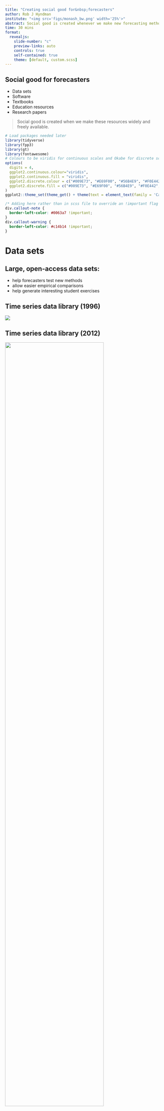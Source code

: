 ```yaml
---
title: "Creating social good for&nbsp;forecasters"
author: Rob J Hyndman
institute: "<img src='figs/monash_bw.png' width='25%'>"
abstract: Social good is created whenever we make new forecasting methods and resources freely available and usable. That could take the form of open source software and data, open access papers and textbooks, reproducible source files, and so on. I will discuss progress in this area over the last 25 years, and reflect on my own experiences in publishing forecasting papers, books and software. I will discuss the benefits in working openly and publicly from an academic, commercial, and social good perspective.
time: 30 mins
format:
  revealjs:
    slide-number: "c"
    preview-links: auto
    controls: true
    self-contained: true
    theme: [default, custom.scss]
---
```


## Social good for forecasters

-   Data sets
-   Software
-   Textbooks
-   Education resources
-   Research papers

> Social good is created when we make these resources widely and freely available.

```r
# Load packages needed later
library(tidyverse)
library(fpp3)
library(gt)
library(fontawesome)
# Colours to be viridis for continuous scales and Okabe for discrete scales
options(
  digits = 4,
  ggplot2.continuous.colour="viridis",
  ggplot2.continuous.fill = "viridis",
  ggplot2.discrete.colour = c("#009E73", "#E69F00", "#56B4E9", "#F0E442","#CC79A7" ),
  ggplot2.discrete.fill = c("#009E73", "#E69F00", "#56B4E9", "#F0E442","#CC79A7" )
)
ggplot2::theme_set(theme_get() + theme(text = element_text(family = 'Carlito')))
```

```css
/* Adding here rather than in scss file to override an !important flag */
div.callout-note {
  border-left-color: #0063a7 !important;
}
div.callout-warning {
  border-left-color: #c14b14 !important;
}
```

# Data sets

::: {.callout-note icon="false"}
## Large, open-access data sets:

-   help forecasters test new methods
-   allow easier empirical comparisons
-   help generate interesting student exercises
:::

## Time series data library (1996)

![](figs/tsdl0.png)

## Time series data library (2012) {.nostretch}

<img src="figs/tsdl.png" width="80%&quot;"/>

## Time series data library (2022)

<iframe width="100%" height="95%" src="https://pkg.yangzhuoranyang.com/tsdl/">

</iframe>

## Other R packages with data

```r
tribble(
    ~Package, ~Details,
    "**fma**:","Data from *Forecasting: methods & applications* (1998)",
    "**expsmooth**:","Data from *Forecasting with exponential smoothing: the state space approach* (2008)",
    "**fpp**:","Data from *Forecasting: principles & practice* (2013)",
    "**fpp2**:","Data from *Forecasting: principles & practice* (2nd ed, 2018)",
    "**fpp3**:","Data from *Forecasting: principles & practice* (3rd ed, 2021)",
    "**Mcomp**:","Data from M and M3 competitions, with contributed forecasts",
    "**tscompdata**:","Data from M, M3, NN3, NN5, NNGC1, tourism and GEFCom2012 competitions"
  ) %>%
  gt() %>%
  fmt_markdown(columns = everything()) %>%
  tab_options(
    table.font.size = 32,
    column_labels.hidden = TRUE
  ) %>%
  tab_style(
    style = "vertical-align:top",
    locations = cells_body(columns = everything())
  )
```

## forecastingdata.org

<iframe width="100%" height="95%" src="https://forecastingdata.org/">

</iframe>

# Software

::: {.callout-note icon="false"}
## Open source software:

-   makes state-of-the-art forecasting methods available to everyone
-   ensures new forecasting methods can be easily used
-   influences the way people think about forecasting
:::

## Open source R packages {.smaller}

```r
tribble(
    ~Month, ~What,
    "≤ 2002", "Collection of R functions used for consulting projects, available at [robjhyndman.com](https://robjhyndman.com)",
    "2003", "`ets`, `thetaf`. **forecast v0.xx** available at [robjhyndman.com](https://robjhyndman.com)",
    "2004","",
    "2005","",
    "2006", "**forecast v1.0** on CRAN",
    "2007", "`auto.arima`",
    "2008", "JSS paper (Hyndman & Khandakar)",
    "2009","**forecast v2.0** unbundled",
    "2010", "`arfima`",
    "2011","`tslm`, `stlf`, `naive`, `snaive`, `tbats`. **forecast v3.0** with Box Cox transformations",
    "2012", "`nnetar`. Package moved to github. **forecast v4.0**",
    "2013", "Major speed-up of `ets`",
    "2014","`tsoutliers`, `tsclean`. **forecast v5.0**",
    "2015", "New plots. **forecast v6.0**",
    "2016","ggplot2 graphics, bias adjustment, **forecast v7.0**",
    "2017", "**forecast v8.0**",
    "2018", "**tsibble** released on CRAN",
    "2019","**fable** and **feasts**  released on CRAN",
    "2020","",
    "2021","[FPP3 textbook](https://OTexts.com/fpp3) using **fable** published",
    "2022", "**forecast v8.16**, **fable v0.3.1**, **feasts v0.2.2** on CRAN"
  ) %>%
  gt() %>%
  fmt_markdown(columns = What) %>%
  tab_options(
    column_labels.hidden = TRUE,
    table.font.size = 24,
    container.height = 580,
    container.overflow.y = TRUE
  )
```

## R package downloads

```r
downloads <- cranlogs::cran_downloads(c("forecast","fable"), from="2013-01-01") %>%
  as_tibble() %>%
  mutate(month = yearmonth(date)) %>%
  group_by(month, package) %>%
  summarise(count = sum(count), .groups="drop") %>%
  as_tsibble(index=month, key=package) %>%
  mutate(
    Count = if_else(package=="fable" & year(month) < 2019, NA_real_, count/1e3)
  ) %>%
  # Remove last incomplete month
  filter(month < max(month)) %>%
  mutate(package = factor(package, levels=c("forecast","fable")))

downloads %>%
  as_tibble() %>%
  ggplot(aes(x=month, y=Count)) +
  geom_line(aes(col=package), size=1) +
  facet_grid(rows = vars(package), scales = "free_y") +
  guides(col="none") +
  labs(y="Monthly downloads (thousands)", x = "Month")
```


## CRAN Task View: Time series analysis

<iframe width="100%" height="95%" src="https://cran.r-project.org/view=TimeSeries">

</iframe>

# Textbooks

::: {.callout-note icon="false"}
## Open-access textbooks:

-   makes high quality forecasting materials available to everyone
-   ensures new forecasting methods can be easily used
-   influences the way people think about forecasting
:::

## My first book (1998)

![](figs/mwh3.png)

## Online publishing: FPP0

![](figs/fpp_wp.png)

## Online publishing: FPP1

![](figs/fpp_drupal.png)

## Online publishing: [OTexts.com/fpp2](https://OTexts.com/fpp2)

<iframe width="100%" height="95%" src="https://OTexts.com/fpp2">

</iframe>

## Online publishing: [OTexts.com/fpp3](https://OTexts.com/fpp3)

<iframe width="100%" height="95%" src="https://otexts.com/fpp3/intro.html">

</iframe>

## FPP monthly readers

:::: {.columns}

::: {.column width="70%"}
```r
#| fig.height: 8

# Google Analytics data for OTexts
pageviews <- here::here("Analytics OTexts.org Audience Overview 20120101-20220531.csv") %>%
  read_csv(skip = 6) %>%
  filter(!is.na(`Day Index`)) %>%
  mutate(Date = dmy(`Day Index`)) %>%
  select(Date, `Pageviews`, `New Users`) %>%
  janitor::clean_names()

pageviews %>%
  mutate(Month = yearmonth(date)) %>%
  group_by(Month) %>%
  summarise(
    pageviews = sum(pageviews),
    new_users = sum(new_users)
  ) %>%
  ungroup() %>%
  pivot_longer(!Month, names_to = "variable", values_to = "count") %>%
  mutate(variable = factor(variable,
                           levels = c("pageviews", "new_users"),
                           labels = c("Page views", "New users"))
  ) %>%
  as_tsibble(index = Month, key = variable) %>%
  filter(
     Month >= yearmonth("2013 Aug")#,
  #   Month < yearmonth("2021 Aug")
  ) %>%
  autoplot(count, size=1.5) +
  facet_wrap(vars(variable), scales = "free_y", ncol = 1) +
  theme(legend.position = "none") +
  labs(x = "Year", y = "") +
  scale_y_continuous(labels = scales::label_number(suffix = "K", scale = 1e-3))

ave_pageviews <- pageviews %>%
  tail(365) %>%
  summarise(
    pageviews = mean(pageviews),
    new_users = mean(new_users)
  )

users <- here::here("Analytics OTexts.org Location 20120101-20220531.csv") %>%
  read_csv(skip = 5) %>%
  filter(!is.na(Country))
```
:::

::: {.column width="30%"}

::: {.callout-warning icon="false"}
# In past year:

-   `r round(ave_pageviews$pageviews/1e3)`K page views per day
-   `r round(ave_pageviews$new_users/1e3)`K new users per day
:::

::: {.callout-warning icon="false"}
# To date:

-   `r round(sum(pageviews$pageviews)/1e6,1)` million page views
-   `r round(sum(pageviews$new_users)/1e6,1)` million users
-   from `r NROW(users)` countries
:::

:::

::::


## FPP translations

:::: {.columns}

::: {.column width="70%"}

![](figs/fppjp.png)

:::

::: {.column width="30%"}

::: {.callout-warning icon="false"}
# Translations:

- FPP2 available in **Chinese** and **Korean**
- FPP3 available in **Japanese**, **Italian**, **Greek**
- FPP3 translations underway in **French**, **Spanish**, **Russian**, **Portuguese**
:::

:::

::::

## Online publishing: in print

![](figs/fpp_print.png)

# Education resources

::: {.callout-note icon="false"}
## Open-access education resources

-   Improves forecasting education everywhere
-   Equips non-experts to teach forecasting
:::

## FPP exercise solutions

```r
# Read FPP form data
forms <- read_csv(here::here("FPP solutions request responses - Form responses 1.csv")) %>%
  # Simpler variable names
  rename(
    Country = "Country where you work",
    Name = "Your name",
    Email = "Email address",
    Uni = "Teaching institution where you work",
    Website = "Link to your personal university web page or Google scholar page",
    Subject = "Name of subject in which you teach forecasting",
    Code = "Subject code"
  ) %>%
  # Remove duplicates
  distinct(Email, .keep_all = TRUE) %>%
  # Clean up data
  mutate(
    Timestamp = as.Date(Timestamp),
    Country = str_to_title(Country),
    Country = recode(Country,
      `Algérie` = "Algeria",
      `Australia (Teaching Online Remotely)` = "Australia",
      Brasil = "Brazil",
      `Moncton (Nb), Canada` = "Canada",
      Beijing = "China",
      `Wuhan, China` = "China",
      `La Réunion (France)` = "France",
      Drc = "Democratic Republic of Congo",
      Deutschland = "Germany",
      Guinée = "Guinea",
      `Hong Kong (China)` = "Hong Kong",
      `Hong Kong Sar` = "Hong Kong",
      Insofe = "India",
      Belfast = "Ireland",
      Italia = "Italy",
      `Parma (Italy)` = "Italy",
      Kazahkstan = "Kazakhstan",
      `Usa, Lithuania` = "Lithuania",
      `México` = "Mexico",
      `The Netherlands` = "Netherlands",
      `Norway And Sweden` = "Norway",
      `Perú` = "Peru",
      Lima = "Peru",
      Polska = "Poland",
      `Russian Federation` = "Russia",
      `Россия` = "Russia",
      Korea = "South Korea",
      `Korea (South)` = "South Korea",
      `Korea, Republic of` = "South Korea",
      `Korea, Republic Of` = "South Korea",
      `Republic of Korea` = "South Korea",
      `Republic Of Korea` = "South Korea",
      `S. Korea` = "South Korea",
      `South of Korea` = "South Korea",
      `South Of Korea` = "South Korea",
      `España` = "Spain",
      Srilanka = "Sri Lanka",
      Schweiz = "Switzerland",
      `Roc Taiwan` = "Taiwan",
      `Turkley` = "Turkey",
      `ho chí minh` = "Vietnam",
      `Ho Chí Minh` = "Vietnam",
      `Thành Pho Hcm` = "Vietnam",
      `Thành Pho Ho Chí Minh` = "Vietnam",
      `Viet Nam` = "Vietnam",
      `Viet Nam` = "Vietnam",
      `베트남` = "Vietnam",
      `Uae` = "United Arab Emirates",
      England = "United Kingdom",
      Uk = "United Kingdom",
      `United States Of America (U.s.a.)` = "United States",
      `United States Of America` = "United States",
      `Usa/Costa Rica` = "United States",
      U.s.a. = "United States",
      Us = "United States",
      Usa = "United States"
    ),
    Uni = recode(Uni,
      `Uni of Sydney` = "The University of Sydney",
      `University of Sydney` = "The University of Sydney",
      `I am self studying, I would like to check my answers.` = "Other",
      `Evolution Health Pty Ltd` = "Other",
      `Data Analyst/Scientist at Monash College` = "Monash College",
      `RMIT University` = "RMIT",
      `RMIT Melb campus` = "RMIT",
      `University of California Berkeley` = "Other",
      `Curtin and WA Treasury` = "Curtin University"
    )
  )

country_totals <- forms %>%
  group_by(Country) %>%
  summarise(counts = n()) %>%
  arrange(desc(counts), Country)
```

Requested by `r NROW(forms)` instructors from `r NROW(country_totals)` countries

```r
country_totals %>%
  head(20) %>%
  ggplot(aes(x=counts, y=reorder(Country,counts))) +
  geom_bar(stat='identity', fill="#c14b14") +
  labs(y = "Country", x = "Number of instructors")
```

## Slides for a forecasting course

![](figs/slides1.png)

![](figs/slides2.png)

# Research papers

::: {.callout-note icon="false"}
## Open-access research papers

-   Makes latest research available to everyone
-   Research ideas available earlier
-   Allows for informal peer-review
:::

## Open-access research papers

* Bypass the journal pay-walls
* Every journal allows pre-prints to continue to exist online after a paper is accepted
* It *reduces* the risk of someone beating you -- there is a public paper with a date on it.
* Most government funding agencies now require pre-prints to be made available.
* It increases your citations
* Many online repositories available: arXiv, RePEc, SSRN, ...

## NEP-FOR: weekly report

![](figs/nepfor.png)

# Questions

::: {.callout-note icon="false"}

# &nbsp;

* Why do I do this?
* What could you contribute?

:::

## Why do I do this?

* I want to do things that are useful and have impact.
* Most of this activity increases citations of my papers.
* I get a lot of consulting requests and speaking invitations because people know me from my open source work.

## What could you contribute?

* Add data to forecastingdata.org
* Good open source python packages
* Other online textbooks
* Forecasting educational resources: videos, activities, exercises, slides, ...
* Put all your research papers on arXiv or RePEc
* Use reproducible practices and put your papers and code in public github repositories.

# For more information

**Slides and links**: [robjhyndman.com/seminars/f4sg2022](https://robjhyndman.com/seminars/f4sg2022)

::: {.callout-note icon="false"}
# Find me at:

`r fa("home")` [robjhyndman.com](https://robjhyndman.com)<br>
`r fa("twitter")` [@robjhyndman](https://twitter.com/robjhyndman)<br>
`r fa("github")` [@robjhyndman](https://github.com/robjhyndman)<br>
`r fa("envelope")` [rob.hyndman@monash.edu](rob.hyndman@monash.edu)

:::
